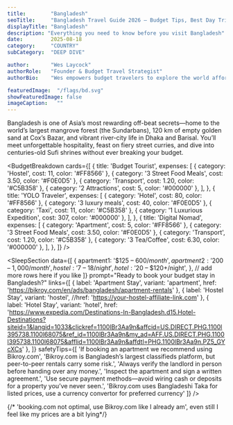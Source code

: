 ---
title:        "Bangladesh"
seoTitle:     "Bangladesh Travel Guide 2026 – Budget Tips, Best Day Trips & Where to Stay"
displayTitle: "Bangladesh"
description: "Everything you need to know before you visit Bangladesh"
date:         2025-08-18
category:     "COUNTRY"
subCategory:  "DEEP DIVE"

author:       "Wes Laycock"
authorRole:   "Founder & Budget Travel Strategist"
authorBio:    "Wes empowers budget travelers to explore the world affordably"

featuredImage:  "/flags/bd.svg"
showFeaturedImage: false
imageCaption:   ""
---

<CountryPhoto
  src="/blogCountryImages/bangladesh/bangladesh-walk.jpg"
  alt="Children Walking to Edu Center in Rural Bangladesh"
  caption="Children Walking to Edu Center in Rural Bangladesh"
/>

Bangladesh is one of Asia’s most rewarding off-beat secrets—home to the world’s largest mangrove forest (the Sundarbans), 120 km of empty golden sand at Cox’s Bazar, and vibrant river-city life in Dhaka and Barisal. You’ll meet unforgettable hospitality, feast on fiery street curries, and dive into centuries-old Sufi shrines without ever breaking your budget.


<BudgetBreakdown
  cards={[
    {
      title: 'Budget Tourist',
      expenses: [
        { category: 'Hostel', cost: 11, color: '#FF8566' },
        { category: '3 Street Food Meals', cost: 3.50, color: '#F0E0D5' },
        { category: 'Transport', cost: 1.20, color: '#C5B358' },
        { category: '2 Attractions', cost: 5, color: '#000000' },
      ],
    },
    {
      title: 'YOLO Traveler',
      expenses: [
        { category: 'Hotel', cost: 80, color: '#FF8566' },
        { category: '3 luxury meals', cost: 40, color: '#F0E0D5' },
        { category: 'Taxi', cost: 11, color: '#C5B358' },
        { category: '1 Luxurious Expedition', cost: 307, color: '#000000' },
      ],
    },
    {
      title: 'Digital Nomad',
      expenses: [
        { category: 'Apartment', cost: 5, color: '#FF8566' },
        { category: '3 Street Food Meals', cost: 3.50, color: '#F0E0D5' },
        { category: 'Transport', cost: 1.20, color: '#C5B358' },
        { category: '3 Tea/Coffee', cost: 6.30, color: '#000000' },
      ],
    },
  ]}
/>

<FlightCTA
  title="Book Cheap Flights to Dhaka, Bangladesh"
  subtitle="Your $15 a Day Adventure Awaits!"
  buttonText="Book Now"
  href="https://www.expedia.com/Destinations-In-Bangladesh.d15.Flight-Destinations?siteid=1&langid=1033&clickref=1100lBmVULST&affcid=US.DIRECT.PHG.1100l395738.1100l68075&ref_id=1100lBmVULST&my_ad=AFF.US.DIRECT.PHG.1100l395738.1100l68075&afflid=1100lBmVULST&affdtl=PHG.1100lBmVULST.PZOjp9NGik"
/>



<TourSectionStarter
  subHeader="Discover Bangladesh’s Hidden Gems with These Day Trips"
  paragraph="Bangladesh isn’t just rivers and cities. Join a guided Sundarbans safari to spot Bengal tigers, explore centuries-old tea estates in Sylhet, or cycle through the backroads of Barisal with a local guide. Whether you crave wildlife, culture or off-the-beaten-path adventures, these tours are your ticket to the real Bangladesh."
/>


<TourCTA
  partnerId="P00249582"
  widgetRef="W-a20062da-1abc-4955-ad7c-99b01db43901"
  toursLink="https://www.viator.com/Bangladesh/d21768?pid=P00249582&mcid=42383&medium=link"
  destination="Bangladesh"
/>


<SleepSectionStarter
  subHeader="From the bustling streets of Dhaka to the beach sunsets of Cox’s Bazar, Bangladesh offers a bed for every style and budget."
  paragraph="Visit between November and February for cooler weather and lively holidays like Pohela Boishakh, when cities hum with colour and music. In Dhaka, hostel beds start at less than the price of a cappuccino at a trendy café, while boutique hotels and serviced apartments deliver comfort without draining your wallet. Venture further and you’ll find Sylhet’s tea‑garden guesthouses, coastal cottages in Kuakata, and island stays on Saint Martin’s—all often costing less than you’d expect. Whether you’re a digital nomad chasing reliable Wi‑Fi, a backpacker stretching each dollar, or a luxury seeker after a steal, your perfect night’s sleep in Bangladesh is just a booking away."
/>



<SleepSection
  data={[
    {
      apartment1: '$125 – $600/month',
      apartment2: '$200 – $1,000/month',
      hostel:     '$7 – $18/night',
      hotel:      '$20 – $120+/night',
    },
    // add more rows here if you like
  ]}
  prompt="Ready to book your budget stay in Bangladesh?"
  links={[
    {
      label:   'Apartment Stay',
      variant: 'apartment',
      href:    'https://bikroy.com/en/ads/bangladesh/apartment-rentals'
    },
    {
      label:   'Hostel Stay',
      variant: 'hostel',
      //href:    'https://your-hostel-affiliate-link.com'
    },
    {
      label:   'Hotel Stay',
      variant: 'hotel',
      href:    'https://www.expedia.com/Destinations-In-Bangladesh.d15.Hotel-Destinations?siteid=1&langid=1033&clickref=1100lBr3Aa9n&affcid=US.DIRECT.PHG.1100l395738.1100l68075&ref_id=1100lBr3Aa9n&my_ad=AFF.US.DIRECT.PHG.1100l395738.1100l68075&afflid=1100lBr3Aa9n&affdtl=PHG.1100lBr3Aa9n.PZ5_GYcXCs'
    },
  ]}
  safetyTips={[
    'If booking an apartment we recommend using Bikroy.com',
    'Bikroy.com is Bangladesh’s largest classifieds platform, but peer-to-peer rentals carry some risk.',
    'Always verify the landlord in person before handing over any money.',
    'Inspect the apartment and sign a written agreement.',
    'Use secure payment methods—avoid wiring cash or deposits for a property you’ve never seen.',
    'Bikroy.com uses Bangladeshi Taka for listed prices, use a currency convertor for preferred currency'
  ]}
/>

{/*     'booking.com not optimal, use Bikroy.com like I already am', even still I feel like my prices are a bit lying*/}